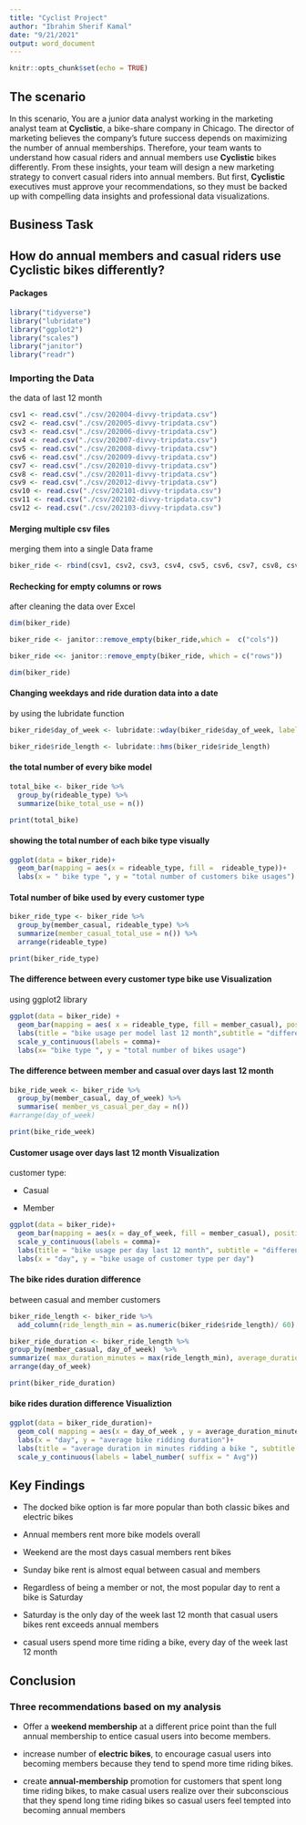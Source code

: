 ---
title: "Cyclist Project"
author: "Ibrahim Sherif Kamal"
date: "9/21/2021"
output: word_document
---

```{r setup, include=FALSE}
knitr::opts_chunk$set(echo = TRUE) 
```



## The scenario

In this scenario, You are a junior data analyst working in the marketing analyst team at **Cyclistic**, a bike-share company in Chicago. The director of marketing believes the company’s future success depends on maximizing the number of annual memberships. Therefore, your team wants to understand how casual riders and annual members use **Cyclistic** bikes differently. From these insights, your team will design a new marketing strategy to convert casual riders into annual members. But first, **Cyclistic** executives must approve your recommendations, so they must be backed up with compelling data insights and professional data visualizations.


## **Business Task**

## How do annual members and casual riders use Cyclistic bikes differently?







#### Packages

```{r cyclist library}

library("tidyverse")
library("lubridate")
library("ggplot2")
library("scales")
library("janitor")
library("readr")
```

### Importing the Data

the data of last 12 month

```{r read.csv function}

csv1 <- read.csv("./csv/202004-divvy-tripdata.csv")
csv2 <- read.csv("./csv/202005-divvy-tripdata.csv")
csv3 <- read.csv("./csv/202006-divvy-tripdata.csv")
csv4 <- read.csv("./csv/202007-divvy-tripdata.csv")
csv5 <- read.csv("./csv/202008-divvy-tripdata.csv")
csv6 <- read.csv("./csv/202009-divvy-tripdata.csv")
csv7 <- read.csv("./csv/202010-divvy-tripdata.csv")
csv8 <- read.csv("./csv/202011-divvy-tripdata.csv")
csv9 <- read.csv("./csv/202012-divvy-tripdata.csv")
csv10 <- read.csv("./csv/202101-divvy-tripdata.csv")
csv11 <- read.csv("./csv/202102-divvy-tripdata.csv")
csv12 <- read.csv("./csv/202103-divvy-tripdata.csv")
```

#### Merging multiple csv files

merging them into a single Data frame

```{r merging using rbind function }

biker_ride <- rbind(csv1, csv2, csv3, csv4, csv5, csv6, csv7, csv8, csv9, csv10, csv11, csv12)
```

#### Rechecking for empty columns or rows

after cleaning the data over Excel

```{r}

dim(biker_ride)

biker_ride <- janitor::remove_empty(biker_ride,which =  c("cols"))

biker_ride <<- janitor::remove_empty(biker_ride, which = c("rows"))

dim(biker_ride)
```

#### Changing weekdays and ride duration data into a date

by using the lubridate function

```{r}
biker_ride$day_of_week <- lubridate::wday(biker_ride$day_of_week, label = TRUE)

biker_ride$ride_length <- lubridate::hms(biker_ride$ride_length)
```

#### the total number of every bike model

```{r message=FALSE, warning=FALSE}
total_bike <- biker_ride %>% 
  group_by(rideable_type) %>% 
  summarize(bike_total_use = n())
```

```{r}
print(total_bike)
```

#### showing the total number of each bike type **visually**
```{r}
ggplot(data = biker_ride)+
  geom_bar(mapping = aes(x = rideable_type, fill =  rideable_type))+
  labs(x = " bike type ", y = "total number of customers bike usages")
```


#### Total number of bike used by every customer type

```{r message=FALSE, warning=FALSE}
biker_ride_type <- biker_ride %>% 
  group_by(member_casual, rideable_type) %>% 
  summarize(member_casual_total_use = n()) %>% 
  arrange(rideable_type)
```

```{r}
print(biker_ride_type)
```


#### The difference between every customer type bike use **Visualization**
using ggplot2 library




```{r}
ggplot(data = biker_ride) +
  geom_bar(mapping = aes( x = rideable_type, fill = member_casual), position = "dodge")+
  labs(title = "bike usage per model last 12 month",subtitle = "difference between casual and member usage over bikes", caption = "this data from the last 12 month")+
  scale_y_continuous(labels = comma)+
  labs(x= "bike type ", y = "total number of bikes usage")
```



#### The difference between member and casual over days last 12 month


```{r message=FALSE, warning=FALSE}
bike_ride_week <- biker_ride %>% 
  group_by(member_casual, day_of_week) %>% 
  summarise( member_vs_casual_per_day = n()) 
#arrange(day_of_week)
```

```{r}
print(bike_ride_week)
```


#### Customer usage over days last 12 month **Visualization**
customer type:

* Casual

* Member




```{r}
ggplot(data = biker_ride)+
  geom_bar(mapping = aes(x = day_of_week, fill = member_casual), position = "dodge")+
  scale_y_continuous(labels = comma)+
  labs(title = "bike usage per day last 12 month", subtitle = "difference between casual and member usage per day", caption = "this data from last 12 month")+
  labs(x = "day", y = "bike usage of customer type per day")
```


#### The bike rides duration difference 
between casual and member customers


```{r}
biker_ride_length <- biker_ride %>% 
  add_column(ride_length_min = as.numeric(biker_ride$ride_length)/ 60)  
```



```{r}
biker_ride_duration <- biker_ride_length %>% 
group_by(member_casual, day_of_week)  %>% 
summarize( max_duration_minutes = max(ride_length_min), average_duration_minutes = mean(ride_length_min), total_duration_minutes = sum(ride_length_min)) %>% 
arrange(day_of_week)
```


```{r}
print(biker_ride_duration)
```



#### bike rides duration difference **Visualiztion**



```{r}
ggplot(data = biker_ride_duration)+ 
  geom_col( mapping = aes(x = day_of_week , y = average_duration_minutes , fill = member_casual), position = "dodge")+
  labs(x = "day", y = "average bike ridding duration")+
  labs(title = "average duration in minutes ridding a bike ", subtitle = "minutes spent ridding a bike between customer type over days", caption = "this data from last 12 month")+
  scale_y_continuous(labels = label_number( suffix = " Avg"))
```



## Key Findings

* The docked bike option is far more popular than both classic bikes and electric bikes


* Annual members rent more bike models overall

* Weekend are the most days casual members rent bikes

* Sunday bike rent is almost equal between casual and members

* Regardless of being a member or not, the most popular day to rent a bike is Saturday

* Saturday is the only day of the week last 12 month that casual users bikes rent exceeds annual members

* casual users spend more time riding a bike, every day of the week last 12 month 



## Conclusion

### Three recommendations based on my analysis

* Offer a **weekend membership** at a different price point than the full annual membership to entice casual users into become members.

* increase number of **electric bikes**, to encourage casual users into becoming members because they tend to spend more time riding bikes.

* create **annual-membership** promotion for customers that spent long time riding bikes, to make casual users realize over their subconscious that they spend long time riding bikes so casual users feel tempted into becoming annual members  


